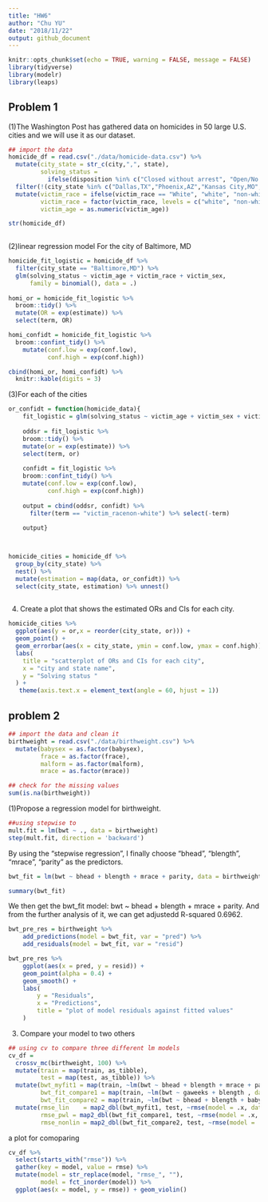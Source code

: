 ```yaml
---
title: "HW6"
author: "Chu YU"
date: "2018/11/22"
output: github_document
---
```


```r
knitr::opts_chunk$set(echo = TRUE, warning = FALSE, message = FALSE)
library(tidyverse)
library(modelr)
library(leaps)
```

## Problem 1

(1)The Washington Post has gathered data on homicides in 50 large U.S. cities and we will use it as our dataset.
```r
## import the data
homicide_df = read.csv("./data/homicide-data.csv") %>%
  mutate(city_state = str_c(city,",", state),
         solving_status = 
           ifelse(disposition %in% c("Closed without arrest", "Open/No arrest"), 0, 1)) %>%
  filter(!(city_state %in% c("Dallas,TX","Phoenix,AZ","Kansas City,MO","Tulsa,AL"))) %>%
  mutate(victim_race = ifelse(victim_race == "White", "white", "non-white"),
         victim_race = factor(victim_race, levels = c("white", "non-white")),
         victim_age = as.numeric(victim_age))

str(homicide_df)
  
```

(2)linear regression model For the city of Baltimore, MD
```r
homicide_fit_logistic = homicide_df %>%
  filter(city_state == "Baltimore,MD") %>% 
  glm(solving_status ~ victim_age + victim_race + victim_sex, 
      family = binomial(), data = .)
 
homi_or = homicide_fit_logistic %>% 
  broom::tidy() %>% 
  mutate(OR = exp(estimate)) %>%
  select(term, OR)

homi_confidt = homicide_fit_logistic %>% 
  broom::confint_tidy() %>% 
    mutate(conf.low = exp(conf.low),
           conf.high = exp(conf.high))

cbind(homi_or, homi_confidt) %>% 
  knitr::kable(digits = 3)
```


(3)For each of the cities
```r
or_confidt = function(homicide_data){
    fit_logistic = glm(solving_status ~ victim_age + victim_sex + victim_race, data = homicide_data, family = binomial())
    
    oddsr = fit_logistic %>% 
    broom::tidy() %>% 
    mutate(or = exp(estimate)) %>%
    select(term, or)
    
    confidt = fit_logistic %>% 
    broom::confint_tidy() %>% 
    mutate(conf.low = exp(conf.low),
           conf.high = exp(conf.high))
    
    output = cbind(oddsr, confidt) %>% 
      filter(term == "victim_racenon-white") %>% select(-term)
    
    output}



homicide_cities = homicide_df %>%
  group_by(city_state) %>%
  nest() %>%
  mutate(estimation = map(data, or_confidt)) %>%
  select(city_state, estimation) %>% unnest() 
  
```

(4) Create a plot that shows the estimated ORs and CIs for each city. 
```r
homicide_cities %>%
  ggplot(aes(y = or,x = reorder(city_state, or))) + 
  geom_point() +
  geom_errorbar(aes(x = city_state, ymin = conf.low, ymax = conf.high)) +
  labs(
    title = "scatterplot of ORs and CIs for each city",
    x = "city and state name",
    y = "Solving status "
  ) +
   theme(axis.text.x = element_text(angle = 60, hjust = 1))
```

## problem 2
```r
## import the data and clean it
birthweight = read.csv("./data/birthweight.csv") %>%
  mutate(babysex = as.factor(babysex), 
         frace = as.factor(frace), 
         malform = as.factor(malform),
         mrace = as.factor(mrace))

## check for the missing values
sum(is.na(birthweight))

```

(1)Propose a regression model for birthweight.
```r
##using stepwise to  
mult.fit = lm(bwt ~ ., data = birthweight)
step(mult.fit, direction = 'backward')
```

By using the "stepwise regression", I finally choose "bhead", "blength", "mrace", "parity" as the predictors.

```r
bwt_fit = lm(bwt ~ bhead + blength + mrace + parity, data = birthweight)

summary(bwt_fit)
```

We then get the bwt_fit model: bwt ~ bhead + blength + mrace + parity. And from the further analysis of it, we can get adjustedd R-squared 0.6962.

```r
bwt_pre_res = birthweight %>% 
    add_predictions(model = bwt_fit, var = "pred") %>% 
    add_residuals(model = bwt_fit, var = "resid")

bwt_pre_res %>% 
    ggplot(aes(x = pred, y = resid)) +
    geom_point(alpha = 0.4) +
    geom_smooth() +
    labs(
        y = "Residuals",
        x = "Predictions",
        title = "plot of model residuals against fitted values"
    )
```

(3) Compare your model to two others
```r
## using cv to compare three different lm models
cv_df =
  crossv_mc(birthweight, 100) %>% 
  mutate(train = map(train, as_tibble),
         test = map(test, as_tibble)) %>%
  mutate(bwt_myfit1 = map(train, ~lm(bwt ~ bhead + blength + mrace + parity, data = .x)),
         bwt_fit_compare1 = map(train, ~lm(bwt ~ gaweeks + blength , data = .x)),
         bwt_fit_compare2 = map(train, ~lm(bwt ~ bhead + blength + babysex +babysex * blength + babysex * bhead + bhead * babysex + bhead * babysex * blength, data = .x))) %>% 
  mutate(rmse_lin    = map2_dbl(bwt_myfit1, test, ~rmse(model = .x, data = .y)),
         rmse_pwl = map2_dbl(bwt_fit_compare1, test, ~rmse(model = .x, data = .y)),
         rmse_nonlin = map2_dbl(bwt_fit_compare2, test, ~rmse(model = .x, data = .y)))
```

 a plot for comoparing
```r
cv_df %>% 
  select(starts_with("rmse")) %>% 
  gather(key = model, value = rmse) %>% 
  mutate(model = str_replace(model, "rmse_", ""),
         model = fct_inorder(model)) %>% 
  ggplot(aes(x = model, y = rmse)) + geom_violin()
```
 
 
